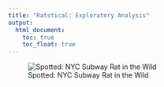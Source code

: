 ```yaml
---
title: "Ratstical: Exploratory Analysis"
output: 
  html_document:
    toc: true
    toc_float: true
---
```


![Spotted: NYC Subway Rat in the Wild](images/rat.jpeg)
